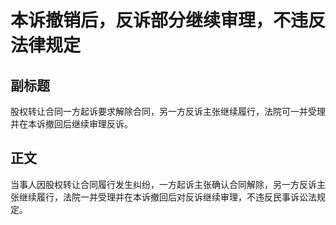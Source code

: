 # 本诉撤销后，反诉部分继续审理，不违反法律规定
## 副标题
股权转让合同一方起诉要求解除合同，另一方反诉主张继续履行，法院可一并受理并在本诉撤回后继续审理反诉。
## 正文
当事人因股权转让合同履行发生纠纷，一方起诉主张确认合同解除，另一方反诉主张继续履行，法院一并受理并在本诉撤回后对反诉继续审理，不违反民事诉讼法规定。